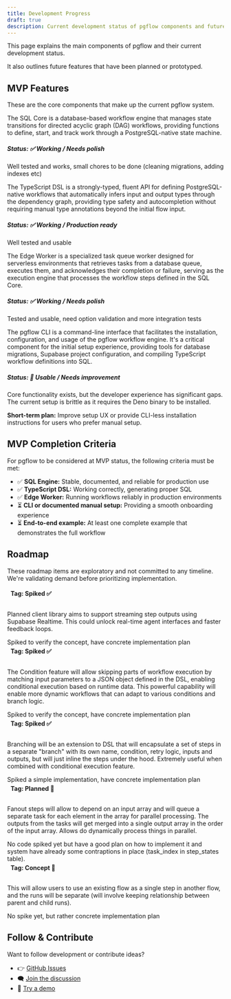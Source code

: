 ```yaml
---
title: Development Progress
draft: true
description: Current development status of pgflow components and future roadmap
---
```



This page explains the main components of pgflow and their current development status.

It also outlines future features that have been planned or prototyped.

## MVP Features

These are the core components that make up the current pgflow system.

<Card title="SQL Engine" icon="star">
  The SQL Core is a database-based workflow engine that manages state transitions for directed acyclic graph (DAG) workflows, providing functions to define, start, and track work through a PostgreSQL-native state machine.

  ##### Status: ✅ Working / Needs polish

  Well tested and works, small chores to be done (cleaning migrations, adding indexes etc)
</Card>

<Card title="TypeScript DSL" icon="seti:typescript">
  The TypeScript DSL is a strongly-typed, fluent API for defining PostgreSQL-native workflows that automatically infers input and output types through the dependency graph, providing type safety and autocompletion without requiring manual type annotations beyond the initial flow input.

  ##### Status: ✅ Working / Production ready

  Well tested and usable
</Card>

<Card title="Edge Worker" icon="rocket">
  The Edge Worker is a specialized task queue worker designed for serverless environments that retrieves tasks from a database queue, executes them, and acknowledges their completion or failure, serving as the execution engine that processes the workflow steps defined in the SQL Core.

  ##### Status: ✅ Working / Needs polish

  Tested and usable, need option validation and more integration tests
</Card>

<Card title="CLI" icon="seti:powershell">
  The pgflow CLI is a command-line interface that facilitates the installation, configuration, and usage of the pgflow workflow engine. It's a critical component for the initial setup experience, providing tools for database migrations, Supabase project configuration, and compiling TypeScript workflow definitions into SQL.

  ##### Status: 🚧 Usable / Needs improvement

  Core functionality exists, but the developer experience has significant gaps. The current setup is brittle as it requires the Deno binary to be installed.

  **Short-term plan:** Improve setup UX or provide CLI-less installation instructions for users who prefer manual setup.
</Card>

## MVP Completion Criteria

For pgflow to be considered at MVP status, the following criteria must be met:

- ✅ **SQL Engine:** Stable, documented, and reliable for production use
- ✅ **TypeScript DSL:** Working correctly, generating proper SQL
- ✅ **Edge Worker:** Running workflows reliably in production environments
- ⏳ **CLI or documented manual setup:** Providing a smooth onboarding experience
- ⏳ **End-to-end example:** At least one complete example that demonstrates the full workflow

## Roadmap

These roadmap items are exploratory and not committed to any timeline. We're validating demand before prioritizing implementation.

<Card title="Client Library" icon="setting">
  <div style="background-color: var(--sl-color-gray-6); padding: 4px 8px; border-radius: 4px; display: inline-block; margin-bottom: 12px;">
    <strong>Tag: Spiked ✅</strong>
  </div>
  
  Planned client library aims to support streaming step outputs using Supabase Realtime. This could unlock real-time agent interfaces and faster feedback loops.

  <Aside type="note">
    Spiked to verify the concept, have concrete implementation plan
  </Aside>
</Card>

<Card title="Conditional Execution" icon="random">
  <div style="background-color: var(--sl-color-gray-6); padding: 4px 8px; border-radius: 4px; display: inline-block; margin-bottom: 12px;">
    <strong>Tag: Spiked ✅</strong>
  </div>
  
  The Condition feature will allow skipping parts of workflow execution by matching input parameters to a JSON object defined in the DSL, enabling conditional execution based on runtime data. This powerful capability will enable more dynamic workflows that can adapt to various conditions and branch logic.

  <Aside type="note">
    Spiked to verify the concept, have concrete implementation plan
  </Aside>
</Card>

<Card title="Branching / Inlined Subflows" icon="right-arrow">
  <div style="background-color: var(--sl-color-gray-6); padding: 4px 8px; border-radius: 4px; display: inline-block; margin-bottom: 12px;">
    <strong>Tag: Spiked ✅</strong>
  </div>
  
  Branching will be an extension to DSL that will encapsulate a set of steps in a separate "branch" with its own name, condition, retry logic, inputs and outputs, but will just inline the steps under the hood. Extremely useful when combined with conditional execution feature.

  <Aside type="note">
    Spiked a simple implementation, have concrete implementation plan
  </Aside>
</Card>

<Card title="Fanout Steps" icon="open-book">
  <div style="background-color: var(--sl-color-gray-6); padding: 4px 8px; border-radius: 4px; display: inline-block; margin-bottom: 12px;">
    <strong>Tag: Planned 📝</strong>
  </div>
  
  Fanout steps will allow to depend on an input array and will queue a separate task for each element in the array for parallel processing. The outputs from the tasks will get merged into a single output array in the order of the input array. Allows do dynamically process things in parallel.

  <Aside type="note">
    No code spiked yet but have a good plan on how to implement it and system have already some contraptions in place (task_index in step_states table).
  </Aside>
</Card>

<Card title="Subruns (Real Subflows)" icon="puzzle">
  <div style="background-color: var(--sl-color-gray-6); padding: 4px 8px; border-radius: 4px; display: inline-block; margin-bottom: 12px;">
    <strong>Tag: Concept 🚧</strong>
  </div>
  
  This will allow users to use an existing flow as a single step in another flow, and the runs will be separate (will involve keeping relationship between parent and child runs).

  <Aside type="note">
    No spike yet, but rather concrete implementation plan
  </Aside>
</Card>

## Follow & Contribute

Want to follow development or contribute ideas?

- 👉 [GitHub Issues](https://github.com/pgflow-org/pgflow/issues)
- 🗨️ [Join the discussion](https://github.com/pgflow-org/pgflow/discussions)
- 🧪 [Try a demo](https://github.com/pgflow-org/pgflow/tree/main/examples)
